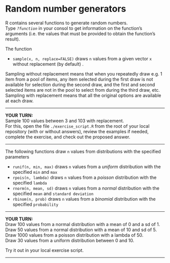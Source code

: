 # Random number generators

R contains several functions to generate random numbers.  
Type *`?function`* in your consol to get information on the function's arguments (i.e. the values that must be provided to obtain the function's result).  

The function 

* `sample(x, n, replace=FALSE)` draws `n` values from a given vector `x` without replacement (by default) . 

Sampling without replacement means that when you repeatedly draw e.g. 1 item from a pool of items, any item selected during the first draw is not available for selection during the second draw, and the first and second selected items are not in the pool to select from during the third draw, etc. Sampling with replacement means that all the original options are available at each draw.  

***
**YOUR TURN:**  
Sample 100 values between 3 and 103 with replacement.    
For this, open the file `./exercise_script.R` from the root of your local repository (with or without answers), review the examples if needed, complete the exercise, and check out the proposed answer.

***

The following functions draw `n` values from distributions with the specified parameters  

* `runif(n, min, max)` draws `n` values from a *uniform* distribution with the specified `min` and `max`  
* `rpois(n, lambda)` draws `n` values from a *poisson* distribution with the specified `lambda`  
* `rnorm(n, mean, sd)` draws `n` values from a *normal* distribution with the specified `mean` and `standard deviation`  
* `rbinom(n, prob)`	draws `n` values from a	*binomial* distribution with the specified `probability`  

***
**YOUR TURN:**    
Draw 100 values from a normal distribution with a mean of 0 and a sd of 1.  
Draw 50 values from a normal distribution with a mean of 10 and sd of 5.  
Draw 1000 values from a poisson distribution with a lambda of 50.  
Draw 30 values from a uniform distribution between 0 and 10.  

Try it out in your local exercise script.

***


 


